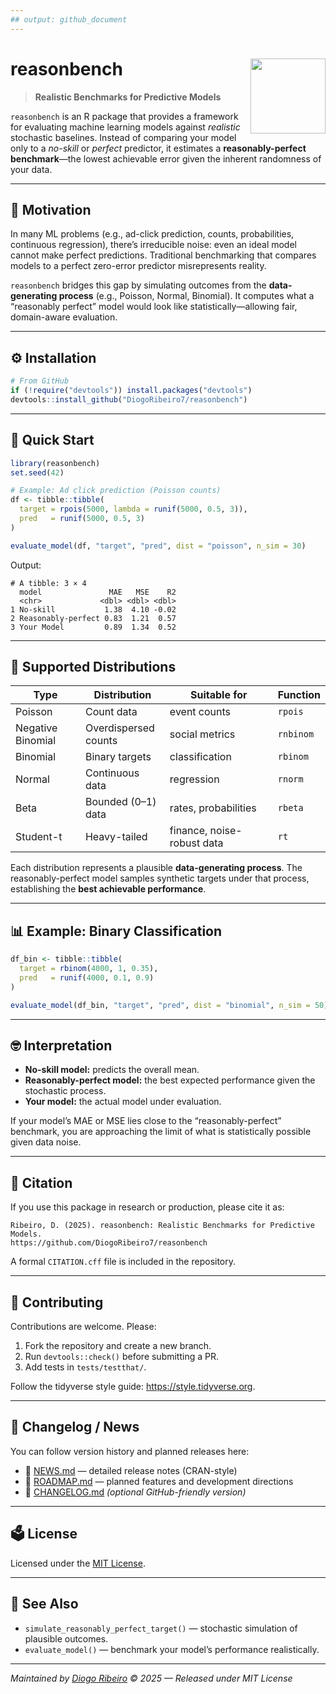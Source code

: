 ```yaml
---
## output: github_document
---
```


# reasonbench <img src="man/figures/logo.png" align="right" width="120"/>

> **Realistic Benchmarks for Predictive Models**

`reasonbench` is an R package that provides a framework for evaluating machine learning models against *realistic* stochastic baselines.
Instead of comparing your model only to a *no-skill* or *perfect* predictor, it estimates a **reasonably-perfect benchmark**—the lowest achievable error given the inherent randomness of your data.

---

## 🧭 Motivation

In many ML problems (e.g., ad-click prediction, counts, probabilities, continuous regression), there’s irreducible noise:
even an ideal model cannot make perfect predictions.
Traditional benchmarking that compares models to a perfect zero-error predictor misrepresents reality.

`reasonbench` bridges this gap by simulating outcomes from the **data-generating process** (e.g., Poisson, Normal, Binomial).
It computes what a “reasonably perfect” model would look like statistically—allowing fair, domain-aware evaluation.

---

## ⚙️ Installation

```r
# From GitHub
if (!require("devtools")) install.packages("devtools")
devtools::install_github("DiogoRibeiro7/reasonbench")
```

---

## 🚀 Quick Start

```r
library(reasonbench)
set.seed(42)

# Example: Ad click prediction (Poisson counts)
df <- tibble::tibble(
  target = rpois(5000, lambda = runif(5000, 0.5, 3)),
  pred   = runif(5000, 0.5, 3)
)

evaluate_model(df, "target", "pred", dist = "poisson", n_sim = 30)
```

Output:

```
# A tibble: 3 × 4
  model               MAE   MSE    R2
  <chr>             <dbl> <dbl> <dbl>
1 No-skill           1.38  4.10 -0.02
2 Reasonably-perfect 0.83  1.21  0.57
3 Your Model         0.89  1.34  0.52
```

---

## 🧩 Supported Distributions

| Type              | Distribution         | Suitable for               | Function  |
| ----------------- | -------------------- | -------------------------- | --------- |
| Poisson           | Count data           | event counts               | `rpois`   |
| Negative Binomial | Overdispersed counts | social metrics             | `rnbinom` |
| Binomial          | Binary targets       | classification             | `rbinom`  |
| Normal            | Continuous data      | regression                 | `rnorm`   |
| Beta              | Bounded (0–1) data   | rates, probabilities       | `rbeta`   |
| Student-t         | Heavy-tailed         | finance, noise-robust data | `rt`      |

Each distribution represents a plausible **data-generating process**.
The reasonably-perfect model samples synthetic targets under that process, establishing the **best achievable performance**.

---

## 📊 Example: Binary Classification

```r
df_bin <- tibble::tibble(
  target = rbinom(4000, 1, 0.35),
  pred   = runif(4000, 0.1, 0.9)
)

evaluate_model(df_bin, "target", "pred", dist = "binomial", n_sim = 50)
```

---

## 🤓 Interpretation

* **No-skill model:** predicts the overall mean.
* **Reasonably-perfect model:** the best expected performance given the stochastic process.
* **Your model:** the actual model under evaluation.

If your model’s MAE or MSE lies close to the “reasonably-perfect” benchmark,
you are approaching the limit of what is statistically possible given data noise.

---

## 📄 Citation

If you use this package in research or production, please cite it as:

```text
Ribeiro, D. (2025). reasonbench: Realistic Benchmarks for Predictive Models.
https://github.com/DiogoRibeiro7/reasonbench
```

A formal `CITATION.cff` file is included in the repository.

---

## 🤝 Contributing

Contributions are welcome.
Please:

1. Fork the repository and create a new branch.
2. Run `devtools::check()` before submitting a PR.
3. Add tests in `tests/testthat/`.

Follow the tidyverse style guide: [https://style.tidyverse.org](https://style.tidyverse.org).

---

## 📰 Changelog / News

You can follow version history and planned releases here:

- 📘 [NEWS.md](NEWS.md) — detailed release notes (CRAN-style)  
- 📗 [ROADMAP.md](ROADMAP.md) — planned features and development directions  
- 📙 [CHANGELOG.md](CHANGELOG.md) *(optional GitHub-friendly version)*

---

## 🗳 License

Licensed under the [MIT License](LICENSE).

---

## 🧩 See Also

* `simulate_reasonably_perfect_target()` — stochastic simulation of plausible outcomes.
* `evaluate_model()` — benchmark your model’s performance realistically.

---

*Maintained by [Diogo Ribeiro](https://diogoribeiro7.github.io/)*
*© 2025 — Released under MIT License*
